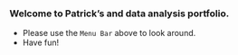 ### Welcome to Patrick's and data analysis portfolio.

-   Please use the `Menu Bar` above to look around.
-   Have fun!
